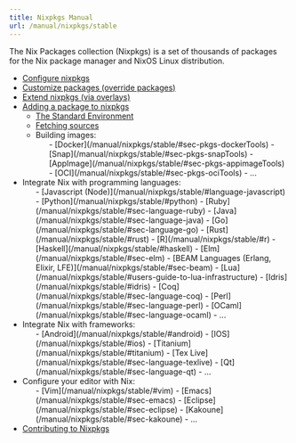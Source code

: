 ```yaml
---
title: Nixpkgs Manual
url: /manual/nixpkgs/stable
---
```


The Nix Packages collection (Nixpkgs) is a set of thousands of packages for the Nix package manager and NixOS Linux distribution.

- [Configure nixpkgs](/manual/nixpkgs/stable/#chap-packageconfig)
- [Customize packages (override packages)](/manual/nixpkgs/stable/#chap-overrides)
- [Extend nixpkgs (via overlays)](/manual/nixpkgs/stable/#chap-overlays)
- [Adding a package to nixpkgs](/manual/nixpkgs/stable/#chap-quick-start)
  - [The Standard Environment](/manual/nixpkgs/stable/#chap-stdenv)
  - [Fetching sources](/manual/nixpkgs/stable/#chap-pkgs-fetchers)
  - Building images:
    <ul class="inlinelist">
    - [Docker](/manual/nixpkgs/stable/#sec-pkgs-dockerTools)
    - [Snap](/manual/nixpkgs/stable/#sec-pkgs-snapTools)
    - [AppImage](/manual/nixpkgs/stable/#sec-pkgs-appimageTools)
    - [OCI](/manual/nixpkgs/stable/#sec-pkgs-ociTools)
    - ...
    </ul>
- Integrate Nix with programming languages:
  <ul class="inlinelist">
  - [Javascript (Node)](/manual/nixpkgs/stable/#language-javascript)
  - [Python](/manual/nixpkgs/stable/#python)
  - [Ruby](/manual/nixpkgs/stable/#sec-language-ruby)
  - [Java](/manual/nixpkgs/stable/#sec-language-java)
  - [Go](/manual/nixpkgs/stable/#sec-language-go)
  - [Rust](/manual/nixpkgs/stable/#rust)
  - [R](/manual/nixpkgs/stable/#r)
  - [Haskell](/manual/nixpkgs/stable/#haskell)
  - [Elm](/manual/nixpkgs/stable/#sec-elm)
  - [BEAM Languages (Erlang, Elixir, LFE)](/manual/nixpkgs/stable/#sec-beam)
  - [Lua](/manual/nixpkgs/stable/#users-guide-to-lua-infrastructure)
  - [Idris](/manual/nixpkgs/stable/#idris)
  - [Coq](/manual/nixpkgs/stable/#sec-language-coq)
  - [Perl](/manual/nixpkgs/stable/#sec-language-perl)
  - [OCaml](/manual/nixpkgs/stable/#sec-language-ocaml)
  - ...
  </ul>
- Integrate Nix with frameworks:
  <ul class="inlinelist">
  - [Android](/manual/nixpkgs/stable/#android)
  - [IOS](/manual/nixpkgs/stable/#ios)
  - [Titanium](/manual/nixpkgs/stable/#titanium)
  - [Tex Live](/manual/nixpkgs/stable/#sec-language-texlive)
  - [Qt](/manual/nixpkgs/stable/#sec-language-qt)
  - ...
  </ul>
- Configure your editor with Nix:
  <ul class="inlinelist">
  - [Vim](/manual/nixpkgs/stable/#vim)
  - [Emacs](/manual/nixpkgs/stable/#sec-emacs)
  - [Eclipse](/manual/nixpkgs/stable/#sec-eclipse)
  - [Kakoune](/manual/nixpkgs/stable/#sec-kakoune)
  - ...
  </ul>
- [Contributing to Nixpkgs](/manual/nixpkgs/stable/#chap-submitting-changes)
